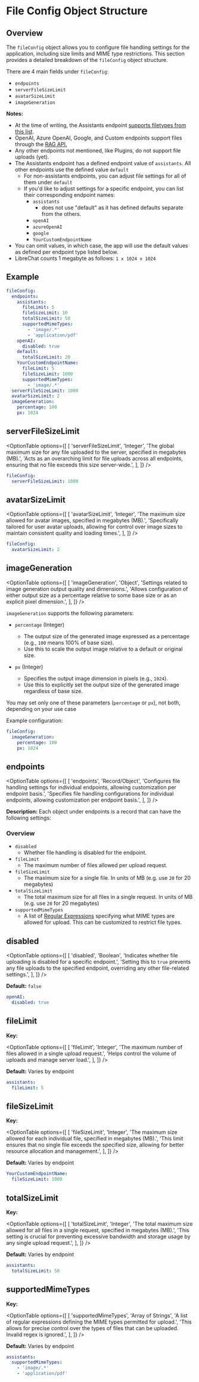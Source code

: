 # File Config Object Structure

## Overview

The `fileConfig` object allows you to configure file handling settings for the application, including size limits and MIME type restrictions. This section provides a detailed breakdown of the `fileConfig` object structure.

There are 4 main fields under `fileConfig`:

- `endpoints`
- `serverFileSizeLimit`
- `avatarSizeLimit`
- `imageGeneration`

**Notes:**

- At the time of writing, the Assistants endpoint [supports filetypes from this list](https://platform.openai.com/docs/assistants/tools/file-search#supported-files).
- OpenAI, Azure OpenAI, Google, and Custom endpoints support files through the [RAG API.](../../rag_api.mdx)
- Any other endpoints not mentioned, like Plugins, do not support file uploads (yet).
- The Assistants endpoint has a defined endpoint value of `assistants`. All other endpoints use the defined value `default`
  - For non-assistants endpoints, you can adjust file settings for all of them under `default`
  - If you'd like to adjust settings for a specific endpoint, you can list their corresponding endpoint names:
    - `assistants`
      - does not use "default" as it has defined defaults separate from the others.
    - `openAI`
    - `azureOpenAI`
    - `google`
    - `YourCustomEndpointName`
- You can omit values, in which case, the app will use the default values as defined per endpoint type listed below.
- LibreChat counts 1 megabyte as follows: `1 x 1024 x 1024`

## Example

```yaml filename="fileConfig"
fileConfig:
  endpoints:
    assistants:
      fileLimit: 5
      fileSizeLimit: 10
      totalSizeLimit: 50
      supportedMimeTypes:
        - 'image/.*'
        - 'application/pdf'
    openAI:
      disabled: true
    default:
      totalSizeLimit: 20
    YourCustomEndpointName:
      fileLimit: 5
      fileSizeLimit: 1000
      supportedMimeTypes:
        - 'image/.*'
  serverFileSizeLimit: 1000
  avatarSizeLimit: 2
  imageGeneration:
    percentage: 100
    px: 1024
```

## serverFileSizeLimit

<OptionTable
  options={[
    [
      'serverFileSizeLimit',
      'Integer',
      'The global maximum size for any file uploaded to the server, specified in megabytes (MB).',
      'Acts as an overarching limit for file uploads across all endpoints, ensuring that no file exceeds this size server-wide.',
    ],
  ]}
/>

```yaml filename="fileConfig / serverFileSizeLimit"
fileConfig:
  serverFileSizeLimit: 1000
```

## avatarSizeLimit

<OptionTable
  options={[
    [
      'avatarSizeLimit',
      'Integer',
      'The maximum size allowed for avatar images, specified in megabytes (MB).',
      'Specifically tailored for user avatar uploads, allowing for control over image sizes to maintain consistent quality and loading times.',
    ],
  ]}
/>

```yaml filename="fileConfig / avatarSizeLimit"
fileConfig:
  avatarSizeLimit: 2
```

## imageGeneration

<OptionTable
  options={[
    [
      'imageGeneration',
      'Object',
      'Settings related to image generation output quality and dimensions.',
      'Allows configuration of either output size as a percentage relative to some base size or as an explicit pixel dimension.',
    ],
  ]}
/>

`imageGeneration` supports the following parameters:

- `percentage` (Integer)

  - The output size of the generated image expressed as a percentage (e.g., `100` means 100% of base size).
  - Use this to scale the output image relative to a default or original size.

- `px` (Integer)
  - Specifies the output image dimension in pixels (e.g., `1024`).
  - Use this to explicitly set the output size of the generated image regardless of base size.

You may set only one of these parameters (`percentage` or `px`), not both, depending on your use case

Example configuration:

```yaml filename="fileConfig / imageGeneration"
fileConfig:
  imageGeneration:
    percentage: 100
    px: 1024
```

## endpoints

<OptionTable
  options={[
    [
      'endpoints',
      'Record/Object',
      'Configures file handling settings for individual endpoints, allowing customization per endpoint basis.',
      'Specifies file handling configurations for individual endpoints, allowing customization per endpoint basis.',
    ],
  ]}
/>

**Description:** Each object under endpoints is a record that can have the following settings:

### Overview

- `disabled`
  - Whether file handling is disabled for the endpoint.
- `fileLimit`
  - The maximum number of files allowed per upload request.
- `fileSizeLimit`
  - The maximum size for a single file. In units of MB (e.g. use `20` for 20 megabytes)
- `totalSizeLimit`
  - The total maximum size for all files in a single request. In units of MB (e.g. use `20` for 20 megabytes)
- `supportedMimeTypes`
  - A list of [Regular Expressions](https://en.wikipedia.org/wiki/Regular_expression) specifying what MIME types are allowed for upload. This can be customized to restrict file types.

## disabled

<OptionTable
  options={[
    [
      'disabled',
      'Boolean',
      'Indicates whether file uploading is disabled for a specific endpoint.',
      'Setting this to `true` prevents any file uploads to the specified endpoint, overriding any other file-related settings.',
    ],
  ]}
/>

**Default:** `false`

```yaml filename="fileConfig / endpoints / {endpoint_record} / disabled"
openAI:
  disabled: true
```

## fileLimit

**Key:**

<OptionTable
  options={[
    [
      'fileLimit',
      'Integer',
      'The maximum number of files allowed in a single upload request.',
      'Helps control the volume of uploads and manage server load.',
    ],
  ]}
/>

**Default:** Varies by endpoint

```yaml filename="fileConfig / endpoints / {endpoint_record} / fileLimit"
assistants:
  fileLimit: 5
```

## fileSizeLimit

**Key:**

<OptionTable
  options={[
    [
      'fileSizeLimit',
      'Integer',
      'The maximum size allowed for each individual file, specified in megabytes (MB).',
      'This limit ensures that no single file exceeds the specified size, allowing for better resource allocation and management.',
    ],
  ]}
/>

**Default:** Varies by endpoint

```yaml filename="fileConfig / endpoints / {endpoint_record} / fileSizeLimit"
YourCustomEndpointName:
  fileSizeLimit: 1000
```

## totalSizeLimit

**Key:**

<OptionTable
  options={[
    [
      'totalSizeLimit',
      'Integer',
      'The total maximum size allowed for all files in a single request, specified in megabytes (MB).',
      'This setting is crucial for preventing excessive bandwidth and storage usage by any single upload request.',
    ],
  ]}
/>

**Default:** Varies by endpoint

```yaml filename="fileConfig / endpoints / {endpoint_record} / totalSizeLimit"
assistants:
  totalSizeLimit: 50
```

## supportedMimeTypes

**Key:**

<OptionTable
  options={[
    [
      'supportedMimeTypes',
      'Array of Strings',
      'A list of regular expressions defining the MIME types permitted for upload.',
      'This allows for precise control over the types of files that can be uploaded. Invalid regex is ignored.',
    ],
  ]}
/>

**Default:** Varies by endpoint

```yaml filename="fileConfig / endpoints / {endpoint_record} / supportedMimeTypes"
assistants:
  supportedMimeTypes:
    - 'image/.*'
    - 'application/pdf'
```
